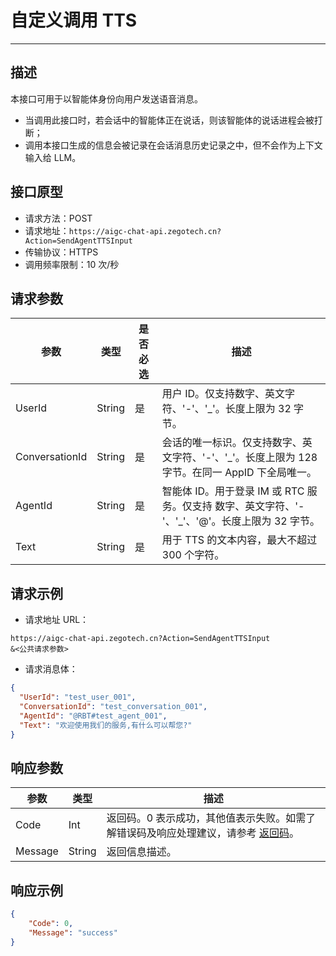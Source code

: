 # 自定义调用 TTS
---

##  描述

本接口可用于以智能体身份向用户发送语音消息。
- 当调用此接口时，若会话中的智能体正在说话，则该智能体的说话进程会被打断；
- 调用本接口生成的信息会被记录在会话消息历史记录之中，但不会作为上下文输入给 LLM。

## 接口原型

- 请求方法：POST
- 请求地址：`https://aigc-chat-api.zegotech.cn?Action=SendAgentTTSInput`
- 传输协议：HTTPS
- 调用频率限制：10 次/秒
## 请求参数

| 参数 | 类型 | 是否必选 | 描述 |
|------|------|---------|------|
| UserId           | String | 是    | 用户 ID。仅支持数字、英文字符、'-'、'_'。长度上限为 32 字节。                              |
| ConversationId   | String | 是    | 会话的唯一标识。仅支持数字、英文字符、'-'、'_'。长度上限为 128 字节。在同一 AppID 下全局唯一。           |
| AgentId | String | 是 | 智能体 ID。用于登录 IM 或 RTC 服务。仅支持 数字、英文字符、'-'、'_'、'@'。长度上限为 32 字节。                              |
| Text | String | 是 | 用于 TTS 的文本内容，最大不超过 300 个字符。 |

## 请求示例


- 请求地址 URL：

```https
https://aigc-chat-api.zegotech.cn?Action=SendAgentTTSInput
&<公共请求参数>
```

- 请求消息体：

```json
{
  "UserId": "test_user_001",
  "ConversationId": "test_conversation_001",
  "AgentId": "@RBT#test_agent_001",
  "Text": "欢迎使用我们的服务,有什么可以帮您?"
}
```

## 响应参数

| 参数 | 类型 | 描述 |
|------|------|------|
| Code | Int | 返回码。0 表示成功，其他值表示失败。如需了解错误码及响应处理建议，请参考 [返回码](./../Return%20codes.mdx)。 |
| Message | String | 返回信息描述。 |

## 响应示例

```json
{
    "Code": 0,
    "Message": "success"
}
```

